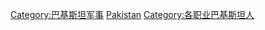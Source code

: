[[Category:巴基斯坦军事|Category:巴基斯坦军事]]
[[Category:各国军事人物|Pakistan]]
[[Category:各职业巴基斯坦人|Category:各职业巴基斯坦人]]